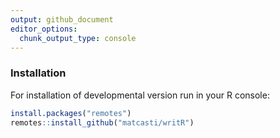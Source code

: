 ```yaml
---
output: github_document
editor_options: 
  chunk_output_type: console
---
```





 

### Installation

For installation of developmental version run in your R console:

``` r
install.packages("remotes")
remotes::install_github("matcasti/writR")
```


